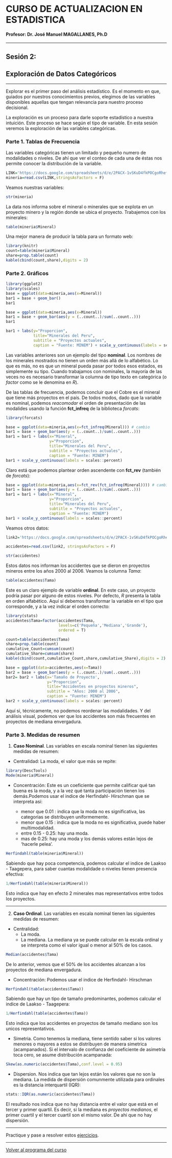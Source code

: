 # CURSO DE ACTUALIZACION EN ESTADISTICA

#### Profesor: Dr. José Manuel MAGALLANES, Ph.D

____

## Sesión 2: 

## **Exploración de Datos Categóricos**

____

Explorar es el primer paso del análisis estadístico. Es el momento en que, guiados por nuestros conocimientos previos, elegimos de las variables disponibles aquellas que tengan relevancia para nuestro proceso decisional.

La exploración es un proceso para darle soporte estadístico a nuestra intuición. Este proceso se hace según el tipo de variable. En esta sesión veremos la exploración de las variables categóricas.

### Parte 1. **Tablas de Frecuencia**

Las variables categóricas tienen un limitado y pequeño numero de modalidades o niveles. De ahí que ver el conteo de cada una de éstas nos permite conocer la distribución de la variable.

```r
LINK='https://docs.google.com/spreadsheets/d/e/2PACX-1vSKuD4fkPOCgoRhefu9cDLzKJe-tkZ8V0EDPihgr2B6PZK3j-MGAfcSyNRQ91hzhuEh_iCebo1-8DWu/pub?gid=775750542&single=true&output=csv'
mineria=read.csv(LINK,stringsAsFactors = F)
```

Veamos nuestras variables:
```r
str(mineria)
```

La data nos informa sobre el mineral o minerales que se explota en un proyecto minero y la región donde se ubica el proyecto. Trabajemos con los minerales:

```r
table(mineria$Mineral)
```

Una mejor manera de producir la tabla para un formato web:

```r
library(knitr)
count=table(mineria$Mineral)
share=prop.table(count)
kable(cbind(count,share),digits = 2)
```



### Parte 2. Gráficos
```r
library(ggplot2)
library(scales)
base = ggplot(data=mineria,aes(x=Mineral))
bar1 = base + geom_bar()
bar1 
```

```r
base = ggplot(data=mineria,aes(x=Mineral))
bar1 = base + geom_bar(aes(y = (..count..)/sum(..count..)))
bar1 
```


```r
bar1 + labs(y="Proporcion",
            title="Minerales del Peru", 
            subtitle = "Proyectos actuales",
            caption = "Fuente: MINEM") + scale_y_continuous(labels = scales::percent)
```




Las variables anteriores son un ejemplo del tipo **nominal**. Los nombres de los minerales mostrados no tienen un orden más allá de lo alfabético. Lo que es más, no es que un mineral pueda pasar por todos esos estados, es simplemente su tipo. Cuando trabajamos con nominales, la mayoría de las veces no es necesario transformar la columna de tipo texto en categórica (o _factor_ como se le denomina en _R_).

De las tablas de frecuencia, podemos concluir que el Cobre es el mineral que tiene más proyectos en el país. De todos modos, dado que la variable es nominal, podemos _reacomodar_ el orden de presentación de las modalides usando la función **fct_infreq** de la biblioteca _forcats_:

```r
library(forcats)

base = ggplot(data=mineria,aes(x=fct_infreq(Mineral))) # cambio
bar1 = base + geom_bar(aes(y = (..count..)/sum(..count..)))
bar1 = bar1 + labs(x="Mineral",
                   y="Proporcion",
                   title="Minerales del Peru", 
                   subtitle = "Proyectos actuales",
                   caption = "Fuente: MINEM") 
bar1 + scale_y_continuous(labels = scales::percent)

```

Claro está que podemos plantear orden ascendente con **fct_rev** (también de _forcats_):

```r
base = ggplot(data=mineria,aes(x=fct_rev(fct_infreq(Mineral)))) # cambio
bar1 = base + geom_bar(aes(y = (..count..)/sum(..count..)))
bar1 = bar1 + labs(x="Mineral",
                   y="Proporcion",
                   title="Minerales del Peru", 
                   subtitle = "Proyectos actuales",
                   caption = "Fuente: MINEM") 
bar1 + scale_y_continuous(labels = scales::percent)
```

Veamos otros datos:

```r
link2='https://docs.google.com/spreadsheets/d/e/2PACX-1vSKuD4fkPOCgoRhefu9cDLzKJe-tkZ8V0EDPihgr2B6PZK3j-MGAfcSyNRQ91hzhuEh_iCebo1-8DWu/pub?gid=1869012038&single=true&output=csv'

accidentes=read.csv(link2, stringsAsFactors = F)

str(accidentes)
```

Estos datos nos informan los accidentes que se dieron en proyectos mineros entre los años 2000 al 2006. Veamos la columna _Tama_:

```r
table(accidentes$Tama)
```

Este es un claro ejemplo de variable **ordinal**. En este caso, un proyecto podría pasar por alguno de estos niveles. Por defecto, _R_ presenta la tabla en orden alfabético. Aquí sí debemos transformar la variable en el tipo que corresponde, y a la vez indicar el orden correcto:

```r
library(stats)
accidentes$Tama=factor(accidentes$Tama,
                       levels=c('Pequeña','Mediana','Grande'),
                       ordered = T)
```

```r
count=table(accidentes$Tama)
share=prop.table(count)
cumulative_Count=cumsum(count)
cumulative_Share=cumsum(share)
kable(cbind(count,cumulative_Count,share,cumulative_Share),digits = 2)
```


```r
base = ggplot(data=accidentes,aes(x=Tama))
bar2 = base + geom_bar(aes(y = (..count..)/sum(..count..)))
bar2= bar2 + labs(x='Tamaño de Proyecto',
                  y="Proporcion",
                  title="Accidentes en proyectos mineros", 
                  subtitle = "Años: 2000 al 2006",
                  caption = "Fuente: MINEM") 
bar2 + scale_y_continuous(labels = scales::percent)
```

Aquí si, técnicamente, no podemos reordenar las modalidades. Y del análisis visual, podemos ver que los accidentes son más frecuentes en proyectos de mediana envergadura.


### Parte 3. **Medidas de resumen**

1. **Caso Nominal**. Las variables en escala nominal tienen las siguientes medidas de resumen:

* Centralidad: La moda, el valor que más se repite:

```r
library(DescTools)
Mode(mineria$Mineral)
```

* Concentración: Este es un coeficiente que permite calificar qué tan buena es la moda, y a la vez qué tanta participación tienen los demás.Podemos usar el indice de Herfindahl- Hirschman que se interpreta así:

  - menor que 0.01 : indica que la moda no es significativa, las categorias se distribuyen uniformemente.
  - menor que 0.15 : indica que la moda no es significativa, puede haber multimodalidad.
  - entre 0.15 - 0.25: hay una moda.
  - mas de 0.25: hay una moda y los demás valores están lejos de 'hacerle pelea'.


```r
Herfindahl(table(mineria$Mineral))
```

Sabiendo que hay poca competencia, podemos calcular el indice de Laakso - Taagepera, para saber cuantas modalidade o niveles tienen presencia efectiva:

```r
1/Herfindahl(table(mineria$Mineral))
```

Esto indica que hay en efecto 2 minerales mas representativos entre todos los proyectos.


____

2. **Caso Ordinal**. Las variables en escala nominal tienen las siguientes medidas de resumen:

* Centralidad: 
  - La moda.
  - La mediana. La mediana ya se puede calcular en la escala ordinal y se interpreta como el valor  igual o menor al 50% de los casos.
  
```r
Median(accidentes$Tama)
```

De lo anterior, vemos que el 50% de los accidentes alcanzan a los proyectos de mediana envergadura.

* Concentración: Podemos usar el indice de Herfindahl- Hirschman

```r
Herfindahl(table(accidentes$Tama))
```

Sabiendo que hay un tipo de tamaño predominantes, podemos calcular el indice de Laakso - Taagepera:

```r
1/Herfindahl(table(accidentes$Tama))
```

Esto indica que los accidentes en proyectos de tamaño mediano son los unicos representativos.

* Simetria. Como tenemos la mediana, tiene sentido saber si los valores menores o mayores a estos se distribuyen de manera simetrica (acampanados). Si el intervalo de confianza del coeficiente de asimetría toca cero, se asume distribución acampanada:
```r
Skew(as.numeric(accidentes$Tama),conf.level = 0.95)
```


* Dispersion. Nos indica que tan lejos están los valores que no son la mediana. La medida de dispersión comunmente utilizada para ordinales es la distancia interquartil (IQR):
```r
stats::IQR(as.numeric(accidentes$Tama))
```

El resultado nos indica que no hay distancia entre el valor que está en el tercer y primer quartil. Es decir, si la mediana es _proyectos medianos_, el primer cuartil y el tercer cuartil son el mismo valor. De ahi que no hay dispersión.  



____


Practique y pase a resolver estos [ejercicios](https://htmlpreview.github.io/?https://github.com/CoursesAndTutorials/Estadistica/blob/master/sesion2_ejercicio.html).

____

[Volver al programa del curso](https://coursesandtutorials.github.io/Estadistica/)

